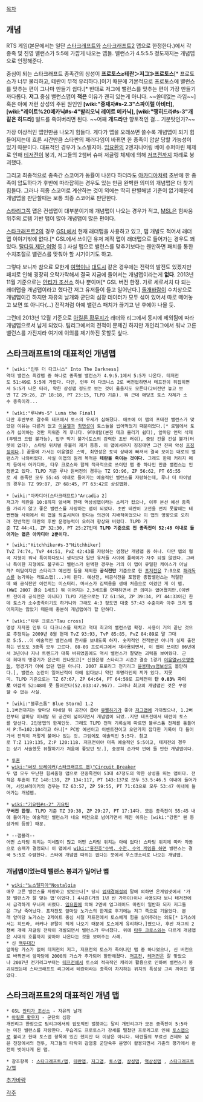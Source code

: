 [[목차]]

== 개념 ==
RTS 게임(본문에서는 일단 [[스타크래프트]]와 [[스타크래프트2]] 맵으로 한정한다.)에서 각 종족 및 진영 밸런스가 5:5에 가깝게 나오는 맵들. 밸런스가 4.5:5.5 정도까지는 개념맵으로 인정해준다.

중심이 되는 스타크래프트 종족간의 상성이 '''프로토스≥테란＞저그≫프로토스'''[* 프로토스가 너무 불리하고, 테란이 무척 유리하다.]이기 때문에 기본적으로 프로토스에 밸런스를 맞추는 편이 그나마 만들기 쉽다.[* 반대로 저그에 밸런스를 맞추는 편이 가장 만들기 까다롭다. '''저그''' 중심 밸런스맵이 '''적은''' 이유가 괜히 있는게 아니다. ~~쓸데없는 라임~~]
혹은 아예 저런 상성의 주된 원인인 '''[wiki:"중재자#s-2.3"스파이럴 아비터], [wiki:"레이트%20메카닉#s-4"발리오닉 레이트 메카닉], [wiki:"땡히드라#s-3"개같은 히드라]''' 빌드를 죽여버리면 된다. ~~어째 '''개드라'''만 향토적인 걸... 기분탓인가?~~

가장 이상적인 맵인만큼 나오기 힘들다. 게다가 맵을 오래쓰면 쓸수록 개념맵이 되기 힘들어지는데 흐른 시간만큼 스타판의 패러다임이 바뀌면 한 종족이 압살 당할 가능성이 있기 때문이다. 대표적인 경우가 노스텔지아. [[임요환]]의 2엔지니어링 베이 슈퍼마린 체제로 인해 [[테저전]]이 붕괴, 저그들의 2챔버 슈퍼 저글링 체제에 의해 [[저프전]]까지 차례로 붕괴했다.

그리고 최종적으로 종족간 스코어가 동률이 나온다 하더라도 [[아카디아]]처럼 초반에 한 종족이 압도하다가 후반에 따라잡히는 경우도 있는 만큼 완벽한 의미의 개념맵은 더 찾기 힘들다. 그러나 최종 스코어로 계산하는 것이 외에는 딱히 판별해낼 기준이 없기때문에 개념맵을 판단할때는 보통 최종 스코어로 판단한다.

[[스타리그]]쪽 맵은 컨셉맵이 대부분이기에 개념맵이 나오는 경우가 적고, [[MSL]]은 힘싸움 위주의 로템 기반 맵이 많아 개념맵이 많은 편이다.

[[스타크래프트2]]의 경우 [[GSL]]에서 현재 래더맵을 사용하고 있고, 맵 개발도 적어서 래더맵 이야기밖에 없다.[* GSL에서 쓰이던 유저 제작 맵이 래더맵으로 들어가는 경우도 꽤 있다. [[탈다림 제단]],[[여명]] 등.] 사실 맵으로 밸런스를 맞추기보다는 웬만하면 패치를 통한 수치조절로 밸런스를 맞춰야 할 시기이기도 하고.

그렇다 보니까 참으료 묘한게 [[여명]]이나 [[대도시]] 같은 경우에는 전략의 발전도 있겠지만 패치로 인해 굉장히 오락가락해서 결국 지금에 들어서는 개념맵이라는게 '''없다'''. 2013년 11월 기준으로는 [[안티가 조선소]] 하나 뿐이며[* GSL 버전 한정. 가로 세로서치 다 되는 래더맵을 개념맵이라고 했다간 저그 유저들이 들고 일어난다.] [[돌개바람]]이 수치상으로 개념맵이긴 하지만 자유의 날개와 군단의 심장 데이터가 모두 섞여 있어서 따로 떼어놓고 보면 또 아니다(…) 전작처럼 아예 밸런스 패치가 끊기고 난 후에야 나올 듯.

그런데 2013년 12월 기준으로 [[아킬론 황무지]]가 래더와 리그에서 동시에 제외됨에 따라 개념맵으로서 남게 되었다. 팀리그에서의 전적이 문제긴 하지만 개인리그에서 워낙 고른 밸런스를 가진지라 여기에 이의를 제기하진 못할듯 싶다.

== 스타크래프트1의 대표적인 개념맵 ==
 * [wiki:"인투 더 다크니스" Into The Darkness]
 역대 밸런스 최강맵 중 하나로 종족별 밸런스가 4.9:5.1에서 5:5가 나온다. 테저전도 51:49로 5:5에 가깝다. 다만, 인투 더 다크니스 2로 버전업하면서 테프전이 뒤집히면서 5:5가 나온 터라, 약한 상성맵 정도로 보는 것이 옳을지도 모른다(2버전만 놓고 보면 TZ 29:26, ZP 18:18, PT 23:15, TLPD 기준). 뭐 근데 애당초 토스 자체가 소수 종족이라...

 * [wiki:"루나#s-5" Luna the Final]
 다만 후반부로 갈수록 테프에서 토스의 우세가 심해졌다. 애초에 이 맵의 프테전 밸런스가 맞았던 이유는 다른거 없고 [[이윤열]]과 [[최연성]]이 토스들을 씹어먹었기 때문이었다.[* 로템에서 토스가 싫어하는 것만 지워준 게 루나다. 9미네랄(본진 테크 올리기 쉽다), 앞마당 언덕 삭제(투탱크 드랍 불가능), 입구 막기 불가(토스의 강력한 초반 러쉬), 중앙 건물 건설 불가(터렛이 없다), 스타팅 위치별 유불리 제거 등등. 이 맵에서까지 징징대면 그건 진짜 악성 [[프징징]]이다.] 끝물에 가서는 이윤열은 스막, 최연성은 토막 상태에 빠져서 결국 보이는 대로의 밸런스가 나와버렸다. 사실 이맵의 원래 목적은 '''테란을 죽이는 것이다.''' 그래도 한때 커리지 매치 등에서 아카디아, 타우 크로스와 함께 적극적으로 쓰이던 맵 중 하나인 만큼 밸런스는 인정받고 있다. TLPD 기준 루나 원버전의 경우는 TZ 93:96, ZP 56:62, PT 65:55로 세 종족전 모두 55:45 이내로 들어가는 예술적인 밸런스를 자랑하는데, 루나 더 파이널의 경우는 TZ 99:87, ZP 68:45, PT 63:42로 상성맵화.

 * [wiki:"아카디아(스타크래프트)"Arcadia 2]
 저그가 테란을 10:0까지 앞서며 한때 역상성맵이라는 소리가 컸으나, 이후 본선 예선 종족을 가리기 않고 좋은 밸런스를 자랑하는 맵이 되었다. 초반 테란이 고전을 면치 못할때는 테뻔뻔들 사이에서 이 맵을 퇴출시켜야 한다는 의견이 지배적이었으나 이 맵의 영향으로 오히려 전반적인 테란의 후반 운영능력이 오히려 향상돼 버렸다. TLPD 기준 TZ 44:41, ZP 32:30, PT 25:27인데 '''TLPD 기준으로 전 종족전이 52:48 이내로 들어가는 맵은 아카디아 2뿐이다.'''

 * [wiki:"Hitchhiker#s-3"Hitchhiker]
 TvZ 74:74, TvP 44:51, PvZ 42:43를 자랑하는 엄청난 개념맵 중 하나. 다만 맵의 협곡 지형이 워낙 특이하다보니 생각보다 일반 유저들 사이에 플레이가 자주 되질 않았다. 그러나 특이한 지형에도 불구하고 밸런스가 완벽한 경우는 거의 이 맵이 유일한 케이스가 아닐까? 여담이지만 스타리그 예선전 등을 제외한 '''공식전만''' 기준으로 한 [[프저전]]은 7:0으로 [[패러독스]]를 능가하는 캐토스맵(...)이 된다. 예선전, 비공식전을 포함한 종합밸런스는 적절한데 왜 공식전만 이런지는 미스터리. 마서스가 김택용을 생애 처음으로 이겼던 게 이 맵.(WWI 2007 결승 1세트) 뭐 이어지는 2,3세트를 연패하면서 큰 의미는 없어졌지만.(이벤트 전이라 공식전은 아니다) TLPD 기준으로는 TZ 61:58, ZP 39:34, PT 44:33이긴 한데 토스가 소수종족이기도 하거니와 그래도 4:3 정도면 대충 57:43 수준이라 아주 크게 벌어지지는 않았기 때문에 충분히 개념맵이라 할 만하다.

 * [wiki:"타우 크로스"Tau cross]
 명성 자자한 인투 더 다크니스를 제치고 역대 최고의 밸런스맵 확정. 사용이 거의 끝난 것으로 추정되는 2009년 8월 현재 TvZ 93:93, TvP 85:85, PvZ 84:89로 말 그대로 5:5...이 예술적인 밸런스에 찬사를 보내도록 하자. 숫자적인 전적뿐만 아니라 실제 출전하는 빈도도 3종족 모두 고르다. 08-09 프로리그에서 재사용되면서, 이 맵이 쓰이던 06년에서 3년이나 지나 트렌드가 대폭 바뀌었음에도 역시 밸런스가 잘맞는 괴력을 보여줬다. 근데 희대의 명경기가 은근히 안나왔고[* 신한은행 스타리그 시즌2 결승 1경기 [[이윤열]]vs[[오영종]]등, 명경기가 아예 없던 맵은 아니다. 2007 프로리그 전기리그 [[윤용태]]vs[[염보성]]도 볼만하다.], 밸런스 논란이 일어난적이 아예 없다보니 약간 투명라인의 끼가 있다. 지못미. TLPD 기준으로는 TZ 67:67, ZP 64:64, PT 64:59로 프테전이 '''단 0.03% 차이로''' 아깝게 52:48에 못 들어간다(52.033:47.967). 그러나 최고의 개념맵인 것은 부정할 수 없는 사실.

 * [wiki:"블루스톰" Blue Storm] 1.2
 1.1버전까지는 앞마당 미네랄 뒤 공간이 좁아 [[뮤짤]]하기가 좋아 [[저그맵]]에 가까웠으나, 1.2버전부터 앞마당 미네랄 뒤 공간이 넓어지면서 개념맵이 되었..지만 테프전에서 테란이 토스를 앞선다. 2인용맵의 한계인듯. 그래도 TLPD 전적 기록실에 따르면 블루스톰 전체를 통틀어서 P:T=102:104라고 하니[* PC방 예선이고 이벤트전이고 오만가지 잡다한 기록이 다 들어가서 전적이 저렇게 불어나 있는 것. 그럼에도 예술적인 5:5다. 참고로 T:Z 119:135, Z:P 120:118. 저프전이야 더욱 예술적인 5:5이고, 테저전의 경우는 상기 서술했듯 뮤짤하기가 처음에 좋았던 탓.], 충분히 손가락 안에 들 만한 개념맵이다.

 * [[투혼]]
 * [[wiki:"써킷 브레이커(스타크래프트 맵)"Circuit Breaker]]
 두 맵 모두 무난한 힘싸움형 맵으로 전종족전이 53대 47정도의 약한 상성을 띄는 맵이다. 전적은 투혼이 TZ 148:139, ZP 134:117, PT 143:137로 모두 53.5:46.5 이내에 들어가며, 서킷브레이커의 경우는 TZ 63:57, ZP 59:55, PT 71:63으로 모두 53:47 이내에 들어가는 개념맵.

 * [[wiki:"기요틴#s-2" 기요틴]]
 '''구버전 한정.''' TLPD 기준 TZ 39:38, ZP 29:27, PT 17:14다. 모든 종족전이 55:45 내에 들어가는 예술적인 밸런스가 네오 버전으로 넘어가면서 깨진 이유는 [wiki:"강민" 웬 몽상가의 등장] 때문.

 * --갬블러--
 어떤 스타팅 위치는 미네랄이 많고 어떤 스타팅 위치는 아예 없다! 스타팅 위치에 따라 자동으로 승패가 결정되니 이 맵에서 [[wiki:"홍진호"수백, 수천, 수억 게임을 하면]] 밸런스는 결국 5:5로 수렴한다. 스타에 개념맵 따위는 없다는 뜻에서 우스갯소리로 나오는 개념맵.
=== 개념맵이었는데 밸런스 붕괴가 일어난 맵 ===
 * [[wiki:"노스텔지아"Nostalgia]]
 매우 고른 밸런스를 자랑하고 있었으나[* 당시 [[엄재경]]해설의 말에 의하면 온게임넷에서 '가장 밸런스가 잘 맞는 맵'이었다.] 4시즌(거의 1년 반 가까이)이나 사용되다 보니 테저전에서 급격하게 무너져 버렸다. [[임요환]]에 의해 2엔베 업그레이드 마린이 일반화 되자 저그들은 그냥 죽어났다. 프저전도 앞마당 노가스의 한계로 후기에는 저그 쪽으로 기울었다. 본래 앞마당 노가스는 2게이트 중심 시절 저프전에서 토스에게 힘을 실어주려는 의도[* 1가스에서는 히드라, 러커나 뮤탈이 적게 나오기 때문에 토스에게 유리하다.]였으나, 후반 저그의 2챔버 개떼 저글링 전략이 개발되면서 밸런스가 무너졌다. 위에 [[타우 크로스]]와는 다르게 개념맵은 시대의 흐름까지 맞아야 나온다는 것을 보여주는 사례.
 * 신 [[백두대간]]
 앞마당 가스가 없어 테저전의 저그, 저프전의 토스가 죽어나던 맵 중 하나였으나, 신 버전으로 바뀌면서 앞마당에 2000의 가스가 추가되어 할만해졌다. [[저프전]], [[테저전]]은 잘 맞았으나 2007년 전기리그부터는 [[테프전]]에서 토스의 적극적인 캐리어 활용으로 인하여 밸런스가 붕괴되었는데 스타크래프트 리그에서 테란이라는 종족이 차지하는 위치의 특성상 그리 까이진 않았다. 

== 스타크래프트2의 대표적인 개념 맵 ==

 * GSL [[안티가 조선소]] - 자유의 날개
 * [[아킬론 황무지]] - 군단의 심장
 개인리그 한정으로 팀리그에서의 압도적인 밸붕과는 달리 개인리그가 모든 종족전이 5:5라는 미친 밸런스를 자랑한다. 우습게도 프로토스가 강세를 떨쳤던 프로리그로 인해 [[토스맵]]으로 불리고 한때 토스맵 항목에 있긴 했지만 더 이상은 아니다. 테란들의 부료선 견제와 넓은 전장에서의 전투, 저그들의 타락귀 감염충 군단숙주 운영이 활용되면서 기존의 평가에서 완전히 벗어나게 된 맵.

 * 참조항목 : [[스타크래프트/맵]], [[테란맵]], [[저그맵]], [[토스맵]], [[상성맵]], [[역상성맵]] , [[스타크래프트2/맵]]

[[추가바람]]

[[각주]]
